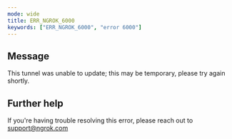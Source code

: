 ```yaml
---
mode: wide
title: ERR_NGROK_6000
keywords: ["ERR_NGROK_6000", "error 6000"]
---
```


## Message

This tunnel was unable to update; this may be temporary, please try again shortly.

## Further help

If you're having trouble resolving this error, please reach out to [support@ngrok.com](mailto:support@ngrok.com?subject=Help%20with%20ERR_NGROK_6000)
